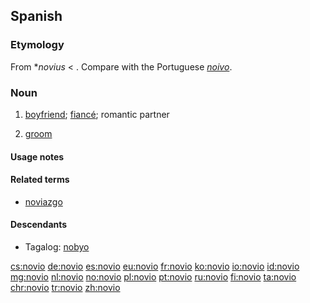 ==Spanish==

===Etymology===
From {{etyl|VL.|es}} *''novius'' < {{etyl|la|es}} {{term|novus||new|lang=la}}. Compare with the Portuguese ''[[noivo]]''.

===Noun===
{{es-noun|m|f=novia}}

# [[boyfriend]]; [[fiancé]]; romantic partner
# {{context|wedding|lang=es}} [[groom]]

====Usage notes====
{{es-note-noun-mf}}

====Related terms====
* [[noviazgo]] {{m}}

====Descendants====
* Tagalog: [[nobyo]]

[[cs:novio]]
[[de:novio]]
[[es:novio]]
[[eu:novio]]
[[fr:novio]]
[[ko:novio]]
[[io:novio]]
[[id:novio]]
[[mg:novio]]
[[nl:novio]]
[[no:novio]]
[[pl:novio]]
[[pt:novio]]
[[ru:novio]]
[[fi:novio]]
[[ta:novio]]
[[chr:novio]]
[[tr:novio]]
[[zh:novio]]